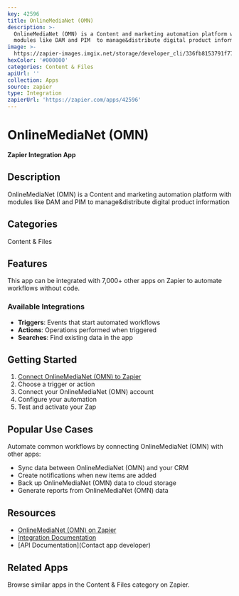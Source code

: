 ```yaml
---
key: 42596
title: OnlineMediaNet (OMN)
description: >-
  OnlineMediaNet (OMN) is a Content and marketing automation platform with
  modules like DAM and PIM  to manage&distribute digital product information
image: >-
  https://zapier-images.imgix.net/storage/developer_cli/336fb8153791f779fab5802f16a849d8.png?auto=format%2Ccompress&ixlib=python-3.0.0&q=50
hexColor: '#000000'
categories: Content & Files
apiUrl: ''
collection: Apps
source: zapier
type: Integration
zapierUrl: 'https://zapier.com/apps/42596'
---
```

# OnlineMediaNet (OMN)

**Zapier Integration App**

## Description

OnlineMediaNet (OMN) is a Content and marketing automation platform with modules like DAM and PIM  to manage&distribute digital product information

## Categories

Content & Files

## Features

This app can be integrated with 7,000+ other apps on Zapier to automate workflows without code.

### Available Integrations

- **Triggers**: Events that start automated workflows
- **Actions**: Operations performed when triggered
- **Searches**: Find existing data in the app

## Getting Started

1. [Connect OnlineMediaNet (OMN) to Zapier](https://zapier.com/apps/42596)
2. Choose a trigger or action
3. Connect your OnlineMediaNet (OMN) account
4. Configure your automation
5. Test and activate your Zap

## Popular Use Cases

Automate common workflows by connecting OnlineMediaNet (OMN) with other apps:

- Sync data between OnlineMediaNet (OMN) and your CRM
- Create notifications when new items are added
- Back up OnlineMediaNet (OMN) data to cloud storage
- Generate reports from OnlineMediaNet (OMN) data

## Resources

- [OnlineMediaNet (OMN) on Zapier](https://zapier.com/apps/42596)
- [Integration Documentation](https://zapier.com/apps/42596/integrations)
- [API Documentation](Contact app developer)

## Related Apps

Browse similar apps in the Content & Files category on Zapier.
